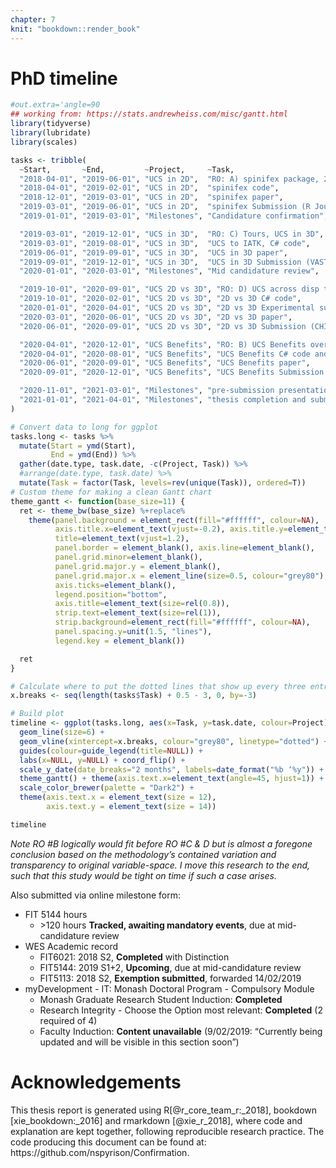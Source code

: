 ```yaml
---
chapter: 7
knit: "bookdown::render_book"
---
```


# PhD timeline {-} 


```r
#out.extra='angle=90
## working from: https://stats.andrewheiss.com/misc/gantt.html
library(tidyverse)
library(lubridate)
library(scales)

tasks <- tribble(
  ~Start,       ~End,         ~Project,     ~Task,
  "2018-04-01", "2019-06-01", "UCS in 2D",  "RO: A) spinifex package, 2D UCS",
  "2018-04-01", "2019-02-01", "UCS in 2D",  "spinifex code",
  "2018-12-01", "2019-03-01", "UCS in 2D",  "spinifex paper",
  "2019-03-01", "2019-06-01", "UCS in 2D",  "spinifex Submission (R Journal)",
  "2019-01-01", "2019-03-01", "Milestones", "Candidature confirmation",

  "2019-03-01", "2019-12-01", "UCS in 3D",  "RO: C) Tours, UCS in 3D",
  "2019-03-01", "2019-08-01", "UCS in 3D",  "UCS to IATK, C# code",
  "2019-06-01", "2019-09-01", "UCS in 3D",  "UCS in 3D paper",
  "2019-09-01", "2019-12-01", "UCS in 3D",  "UCS in 3D Submission (VAST)",
  "2020-01-01", "2020-03-01", "Milestones", "Mid candidature review",

  "2019-10-01", "2020-09-01", "UCS 2D vs 3D", "RO: D) UCS across disp type, 2D vs 3D",
  "2019-10-01", "2020-02-01", "UCS 2D vs 3D", "2D vs 3D C# code",
  "2020-01-01", "2020-04-01", "UCS 2D vs 3D", "2D vs 3D Experimental survey",
  "2020-03-01", "2020-06-01", "UCS 2D vs 3D", "2D vs 3D paper",
  "2020-06-01", "2020-09-01", "UCS 2D vs 3D", "2D vs 3D Submission (CHI)",

  "2020-04-01", "2020-12-01", "UCS Benefits", "RO: B) UCS Benefits over alternatives",
  "2020-04-01", "2020-08-01", "UCS Benefits", "UCS Benefits C# code and comparison",
  "2020-06-01", "2020-09-01", "UCS Benefits", "UCS Benefits paper",
  "2020-09-01", "2020-12-01", "UCS Benefits", "UCS Benefits Submission (VAST)",

  "2020-11-01", "2021-03-01", "Milestones", "pre-submission presentation",
  "2021-01-01", "2021-04-01", "Milestones", "thesis completion and submission"
)

# Convert data to long for ggplot
tasks.long <- tasks %>%
  mutate(Start = ymd(Start),
         End = ymd(End)) %>%
  gather(date.type, task.date, -c(Project, Task)) %>%
  #arrange(date.type, task.date) %>%
  mutate(Task = factor(Task, levels=rev(unique(Task)), ordered=T))
# Custom theme for making a clean Gantt chart
theme_gantt <- function(base_size=11) {
  ret <- theme_bw(base_size) %+replace%
    theme(panel.background = element_rect(fill="#ffffff", colour=NA),
          axis.title.x=element_text(vjust=-0.2), axis.title.y=element_text(vjust=1.5),
          title=element_text(vjust=1.2),
          panel.border = element_blank(), axis.line=element_blank(),
          panel.grid.minor=element_blank(),
          panel.grid.major.y = element_blank(),
          panel.grid.major.x = element_line(size=0.5, colour="grey80"),
          axis.ticks=element_blank(),
          legend.position="bottom",
          axis.title=element_text(size=rel(0.8)),
          strip.text=element_text(size=rel(1)),
          strip.background=element_rect(fill="#ffffff", colour=NA),
          panel.spacing.y=unit(1.5, "lines"),
          legend.key = element_blank())

  ret
}

# Calculate where to put the dotted lines that show up every three entries
x.breaks <- seq(length(tasks$Task) + 0.5 - 3, 0, by=-3)

# Build plot
timeline <- ggplot(tasks.long, aes(x=Task, y=task.date, colour=Project)) +
  geom_line(size=6) +
  geom_vline(xintercept=x.breaks, colour="grey80", linetype="dotted") +
  guides(colour=guide_legend(title=NULL)) +
  labs(x=NULL, y=NULL) + coord_flip() +
  scale_y_date(date_breaks="2 months", labels=date_format("%b ‘%y")) +
  theme_gantt() + theme(axis.text.x=element_text(angle=45, hjust=1)) +
  scale_color_brewer(palette = "Dark2") +
  theme(axis.text.x = element_text(size = 12),
        axis.text.y = element_text(size = 14))

timeline
```

*Note RO #B logically would fit before RO #C & D but is almost a foregone conclusion based on the methodology's contained variation and transparency to original variable-space. I move this research to the end, such that this study would be tight on time if such a case arises.*


Also submitted via online milestone form:

- FIT 5144 hours
    - \>120 hours **Tracked, awaiting mandatory events**, due at mid-candidature review
- WES Academic record
    - FIT6021: 2018 S2, **Completed** with Distinction
    - FIT5144: 2019 S1+2, **Upcoming**, due at mid-candidature review
    - FIT5113: 2018 S2, **Exemption submitted**, forwarded 14/02/2019
- myDevelopment - IT: Monash Doctoral Program - Compulsory Module
    - Monash Graduate Research Student Induction: **Completed**
    - Research Integrity - Choose the Option most relevant: **Completed** (2 required of 4)
    - Faculty Induction: **Content unavailable** (9/02/2019: "Currently being updated and will be visible in this section soon")
    
<!-- Induction To be completed within 6 months of commencement -->

# Acknowledgements {-} 

This thesis report is generated using R[@r_core_team_r:_2018], bookdown [xie_bookdown:_2016] and rmarkdown [@xie_r_2018], where code and explanation are kept together, following reproducible research practice. The code producing this document can be found at: https://github.com/nspyrison/Confirmation.
